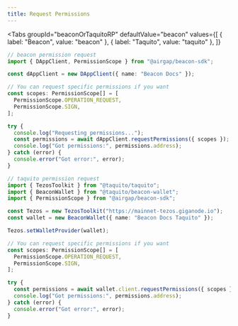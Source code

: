 ```yaml
---
title: Request Permissions
---
```



<Tabs
  groupId="beaconOrTaquitoRP"
  defaultValue="beacon"
  values={[
    { label: "Beacon", value: "beacon" },
    { label: "Taquito", value: "taquito" },
  ]}
>
  <TabItem value="beacon">

```ts live
// beacon permission request
import { DAppClient, PermissionScope } from "@airgap/beacon-sdk";

const dAppClient = new DAppClient({ name: "Beacon Docs" });

// You can request specific permissions if you want
const scopes: PermissionScope[] = [
  PermissionScope.OPERATION_REQUEST,
  PermissionScope.SIGN,
];

try {
  console.log("Requesting permissions...");
  const permissions = await dAppClient.requestPermissions({ scopes });
  console.log("Got permissions:", permissions.address);
} catch (error) {
  console.error("Got error:", error);
}
```

</TabItem>

<TabItem value="taquito">

```ts live
// taquito permission request
import { TezosToolkit } from "@taquito/taquito";
import { BeaconWallet } from "@taquito/beacon-wallet";
import { PermissionScope } from "@airgap/beacon-sdk";

const Tezos = new TezosToolkit("https://mainnet-tezos.giganode.io");
const wallet = new BeaconWallet({ name: "Beacon Docs Taquito" });

Tezos.setWalletProvider(wallet);

// You can request specific permissions if you want
const scopes: PermissionScope[] = [
  PermissionScope.OPERATION_REQUEST,
  PermissionScope.SIGN,
];

try {
  const permissions = await wallet.client.requestPermissions({ scopes });
  console.log("Got permissions:", permissions.address);
} catch (error) {
  console.error("Got error:", error);
}
```

</TabItem>
</Tabs>
